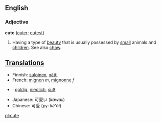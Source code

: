 ==English==
===Adjective===
'''cute''' ([[cuter]]; [[cutest]])
#Having a type of [[beauty]] that is usually possessed by [[small]] animals and [[children]]. See also [[chaw]].

==[[Translation]]s==
*Finnish: [[suloinen]], [[nätti]]
*French: [[mignon]] ''m'', [[mignonne]] ''f''
*{{de}}: [[goldig]], [[niedlich]], [[süß]]
*Japanese: 可愛い (''kawaii'')
*Chinese: 可愛 (py: ''kě'ài'')
[[pl:cute]]
